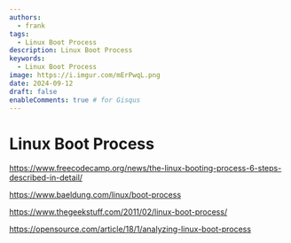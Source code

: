 ```yaml
---
authors:
  - frank
tags:
  - Linux Boot Process
description: Linux Boot Process
keywords:
  - Linux Boot Process
image: https://i.imgur.com/mErPwqL.png
date: 2024-09-12
draft: false
enableComments: true # for Gisqus
---
```


# Linux Boot Process

https://www.freecodecamp.org/news/the-linux-booting-process-6-steps-described-in-detail/

https://www.baeldung.com/linux/boot-process

https://www.thegeekstuff.com/2011/02/linux-boot-process/

https://opensource.com/article/18/1/analyzing-linux-boot-process
